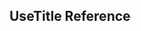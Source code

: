 
<Meta title='hooks/useTitle' />

<h2 style={{ color: '#ff3399' }}> UseTitle Reference </h2>

<Title />
<Home />

<h2 style={{ color: '#ff3399' }}>UseTitle Usage </h2>
<HooksText hookname={'useTitle'} />

```js
import { useTitle } from 'wrench-hooks'

export default function Title() {
  return (
    <button
      onClick={() => {
        useTitle('changed')
      }}
    >
      change webSite title
    </button>
  )
}
```
